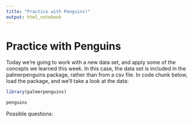 ```yaml
---
title: "Practice with Penguins!"
output: html_notebook
---
```


# Practice with Penguins

Today we're going to work with a new data set, and apply some of the concepts we learned this week. In this case, the data set is included in the palmerpenguins package, rather than from a csv file. In code chunk below, load the package, and we'll take a look at the data:

```r
library(palmerpenguins)

penguins


```

Possible questions:
